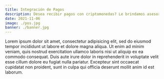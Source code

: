 ```yaml
---
title: Integración de Pagos
description: Desea recibir pagos con criptomonedas? Le brindamos asesoría para que pueda integrar pagos en su comercio electrónico o en su sede física 
date: 2021-11-06
image: ./pos.jpg
banner: ./banner.jpg
---
```


Lorem ipsum dolor sit amet, consectetur adipisicing elit, sed do eiusmod tempor incididunt ut labore et dolore magna aliqua. Ut enim ad minim veniam, quis nostrud exercitation ullamco laboris nisi ut aliquip ex ea commodo consequat. Duis aute irure dolor in reprehenderit in voluptate velit esse cillum dolore eu fugiat nulla pariatur. Excepteur sint occaecat cupidatat non proident, sunt in culpa qui officia deserunt mollit anim id est laborum.